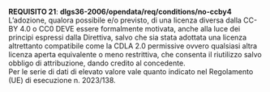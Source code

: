 ::: {#req-21 .callout-important appearance="simple" icon=false}
[**REQUISITO 21**]{.testo-rosso}: **dlgs36-2006/opendata/req/conditions/no-ccby4**<br>
L'adozione, qualora possibile e/o previsto, di una licenza diversa dalla CC-BY 4.0 o CC0 DEVE essere formalmente motivata, anche alla luce dei principi espressi dalla Direttiva, salvo che sia stata adottata una licenza altrettanto compatibile come la CDLA 2.0 permissive ovvero qualsiasi altra licenza aperta equivalente o meno restrittiva, che consenta il riutilizzo salvo obbligo di attribuzione, dando credito al concedente.<br>
Per le serie di dati di elevato valore vale quanto indicato nel Regolamento (UE) di esecuzione n. 2023/138.
:::
